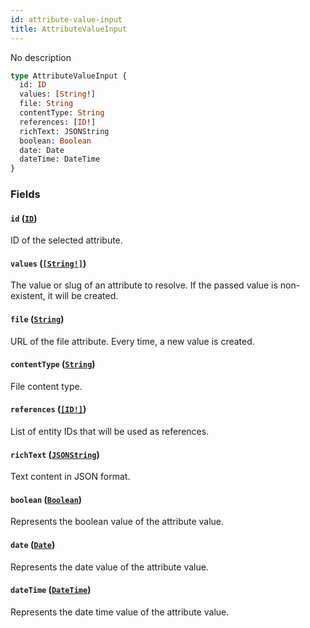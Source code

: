 ```yaml
---
id: attribute-value-input
title: AttributeValueInput
---
```


No description

```graphql
type AttributeValueInput {
  id: ID
  values: [String!]
  file: String
  contentType: String
  references: [ID!]
  richText: JSONString
  boolean: Boolean
  date: Date
  dateTime: DateTime
}
```

### Fields

#### `id` ([`ID`](/developer/api-reference/scalars/id))

ID of the selected attribute.

#### `values` ([`[String!]`](/developer/api-reference/scalars/string))

The value or slug of an attribute to resolve. If the passed value is non-existent, it will be created.

#### `file` ([`String`](/developer/api-reference/scalars/string))

URL of the file attribute. Every time, a new value is created.

#### `contentType` ([`String`](/developer/api-reference/scalars/string))

File content type.

#### `references` ([`[ID!]`](/developer/api-reference/scalars/id))

List of entity IDs that will be used as references.

#### `richText` ([`JSONString`](/developer/api-reference/scalars/json-string))

Text content in JSON format.

#### `boolean` ([`Boolean`](/developer/api-reference/scalars/boolean))

Represents the boolean value of the attribute value.

#### `date` ([`Date`](/developer/api-reference/scalars/date))

Represents the date value of the attribute value.

#### `dateTime` ([`DateTime`](/developer/api-reference/scalars/date-time))

Represents the date time value of the attribute value.
